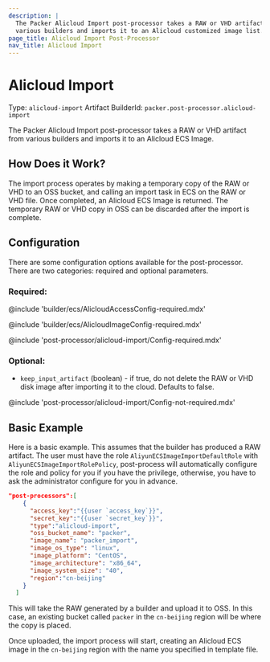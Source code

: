 ```yaml
---
description: |
  The Packer Alicloud Import post-processor takes a RAW or VHD artifact from
  various builders and imports it to an Alicloud customized image list.
page_title: Alicloud Import Post-Processor
nav_title: Alicloud Import
---
```


# Alicloud Import

Type: `alicloud-import`
Artifact BuilderId: `packer.post-processor.alicloud-import`

The Packer Alicloud Import post-processor takes a RAW or VHD artifact from
various builders and imports it to an Alicloud ECS Image.

## How Does it Work?

The import process operates by making a temporary copy of the RAW or VHD to an
OSS bucket, and calling an import task in ECS on the RAW or VHD file. Once
completed, an Alicloud ECS Image is returned. The temporary RAW or VHD copy in
OSS can be discarded after the import is complete.

## Configuration

There are some configuration options available for the post-processor. There
are two categories: required and optional parameters.

### Required:

@include 'builder/ecs/AlicloudAccessConfig-required.mdx'

@include 'builder/ecs/AlicloudImageConfig-required.mdx'

@include 'post-processor/alicloud-import/Config-required.mdx'

### Optional:

- `keep_input_artifact` (boolean) - if true, do not delete the RAW or VHD
  disk image after importing it to the cloud. Defaults to false.

@include 'post-processor/alicloud-import/Config-not-required.mdx'

## Basic Example

Here is a basic example. This assumes that the builder has produced a RAW
artifact. The user must have the role `AliyunECSImageImportDefaultRole` with
`AliyunECSImageImportRolePolicy`, post-process will automatically configure the
role and policy for you if you have the privilege, otherwise, you have to ask
the administrator configure for you in advance.

```json
"post-processors":[
    {
      "access_key":"{{user `access_key`}}",
      "secret_key":"{{user `secret_key`}}",
      "type":"alicloud-import",
      "oss_bucket_name": "packer",
      "image_name": "packer_import",
      "image_os_type": "linux",
      "image_platform": "CentOS",
      "image_architecture": "x86_64",
      "image_system_size": "40",
      "region":"cn-beijing"
    }
  ]
```

This will take the RAW generated by a builder and upload it to OSS. In this
case, an existing bucket called `packer` in the `cn-beijing` region will be
where the copy is placed.

Once uploaded, the import process will start, creating an Alicloud ECS image in
the `cn-beijing` region with the name you specified in template file.
